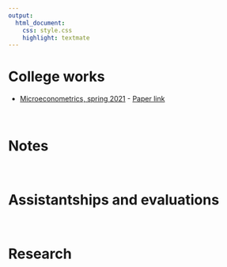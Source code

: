 ```yaml
---
output: 
  html_document:
    css: style.css
    highlight: textmate
---
```


# College works

- [Microeconometrics, spring 2021](Archivos/Presentacion_ArredondoSofia.pdf) - [Paper link](https://sci-hub.se/https://doi.org/10.1080/07350015.2019.1639407)

\

# Notes
\


# Assistantships and evaluations
\


# Research
